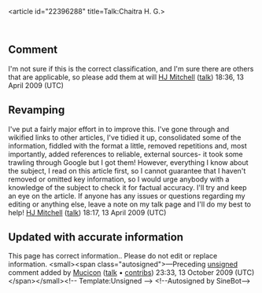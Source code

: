 <article id="22396288" title=Talk:Chaitra H. G.>
	<talkpage id="22396288" title="Talk:Chaitra H. G.">
{{WPBiography|living=yes|class=Stub|musician-work-group=yes|needs-photo=yes|listas=Chaitra H. G.}}
{{WP India|class=Stub|importance=low|music=yes|music-importance=low|assess-date=March 2012}}

==Comment==
I'm not sure if this is the correct classification, and I'm sure there are others that are applicable, so please add them at will [[User:HJ Mitchell|HJ Mitchell]] ([[User talk:HJ Mitchell|talk]]) 18:36, 13 April 2009 (UTC)

==Revamping==
I've put a fairly major effort in to improve this. I've gone through and wikified links to other articles, I've tidied it up, consolidated some of the information, fiddled with the format a little, removed repetitions and, most importantly, added references to reliable, external sources- it took some trawling through Google but I got them!
However, everything I know about the subject, I read on this article first, so I cannot guarantee that I haven't removed or omitted key information, so I would urge anybody with a knowledge of the subject to check it for factual accuracy.
I'll try and keep an eye on the article. If anyone has any issues or questions regarding my editing or anything else, leave a note on my talk page and I'll do my best to help! [[User:HJ Mitchell|HJ Mitchell]] ([[User talk:HJ Mitchell|talk]]) 18:17, 13 April 2009 (UTC)

== Updated with accurate information ==

This page has correct information.. Please do not edit or replace information.  &lt;small&gt;&lt;span class=&quot;autosigned&quot;&gt;—Preceding [[Wikipedia:Signatures|unsigned]] comment added by [[User:Mucicon|Mucicon]] ([[User talk:Mucicon|talk]] • [[Special:Contributions/Mucicon|contribs]]) 23:33, 13 October 2009 (UTC)&lt;/span&gt;&lt;/small&gt;&lt;!-- Template:Unsigned --&gt; &lt;!--Autosigned by SineBot--&gt;
	</talkpage>
</article>